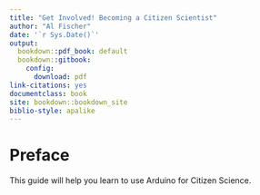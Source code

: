 ```yaml
--- 
title: "Get Involved! Becoming a Citizen Scientist"
author: "Al Fischer"
date: '`r Sys.Date()`'
output:
  bookdown::pdf_book: default
  bookdown::gitbook:
    config:
      download: pdf
link-citations: yes
documentclass: book
site: bookdown::bookdown_site
biblio-style: apalike
---
```


# Preface

This guide will help you learn to use Arduino for Citizen Science.